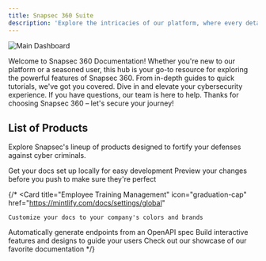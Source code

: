```yaml
---
title: Snapsec 360 Suite
description: 'Explore the intricacies of our platform, where every detail and feature is thoughtfully presented to empower your journey in mastering cybersecurity and maximizing the potential of SnapSec 360. '
---
```



<img
  className="hidden dark:block"
  src="/images/d1.png"
  alt="Main Dashboard"
/>


Welcome to Snapsec 360 Documentation! Whether you're new to our platform or a seasoned user, this hub is your go-to resource for exploring the powerful features of Snapsec 360. From in-depth guides to quick tutorials, we've got you covered. Dive in and elevate your cybersecurity experience. If you have questions, our team is here to help. Thanks for choosing Snapsec 360 – let's secure your journey!









## List of Products

Explore Snapsec's lineup of products designed to fortify your defenses against cyber criminals.

<CardGroup cols={2}>
  <Card
    title="Attack Surface Management"
    icon="bug"
    href="products/asm/index"
  >
    Get your docs set up locally for easy development
  </Card>
  <Card
    title="Vulnerability Management"
    icon="bug"
    href="products/csm/index"
  >
    Preview your changes before you push to make sure they're perfect
  </Card>
</CardGroup>


{/* <CardGroup cols={2}>
  <Card
    title="Employee Training Management"
    icon="graduation-cap"
    href="https://mintlify.com/docs/settings/global"
  >
    Customize your docs to your company's colors and brands
  </Card>
  <Card
    title="Phishing Simulator"
    icon="anchor-circle-exclamation"
    href="https://mintlify.com/docs/api-playground/openapi"
  >
    Automatically generate endpoints from an OpenAPI spec
  </Card>
  <Card
    title="Vulnerability Scanner"
    icon="searchengin"
    href="https://mintlify.com/docs/components/accordion"
  >
    Build interactive features and designs to guide your users
  </Card>
  <Card
    title="Email Security"
    icon="envelope-circle-check"
    href="https://mintlify.com/showcase"
  >
    Check out our showcase of our favorite documentation
  </Card>
</CardGroup> */}
